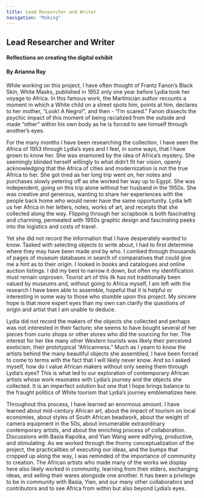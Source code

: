 ```yaml
---
title: Lead Researcher and Writer
navigation: "Making"
---
```


<h2>Lead Researcher and Writer</h2>
<h4>Reflections on creating the digital exhibit</h4>

<h4>By Arianna Ray </h4>

While working on this project, I have often thought of Frantz Fanon’s Black Skin, White Masks, published in 1952 only one year before Lydia took her voyage to Africa. In this famous work, the Martinician author recounts a moment in which a White child on a street spots him, points at him, declares to her mother, “Look! A Negro!”, and then - “I’m scared.” Fanon dissects the psychic impact of this moment of being racialized from the outside and made “other” within his own body as he is forced to see himself through another’s eyes. 

For the many months I have been researching the collection, I have seen the Africa of 1953 through Lydia’s eyes and I feel, in some ways, that I have grown to know her. She was enamored by the idea of Africa’s mystery. She seemingly blinded herself willingly to what didn’t fit her vision, openly acknowledging that the Africa of cities and modernization is not the true Africa to her. She got tired as her long trip went on, her notes and purchases slowly petering off as she worked her way up to Egypt. She was independent, going on this trip alone without her husband in the 1950s. She was creative and generous, wanting to share her experiences with the people back home who would never have the same opportunity. Lydia left us her Africa in her letters, notes, works of art, and receipts that she collected along the way. Flipping through her scrapbook is both fascinating and charming, permeated with 1950s graphic design and fascinating peeks into the logistics and costs of travel.

Yet she did not record the information that I have desperately wanted to know. Tasked with selecting objects to write about, I had to first determine where they may have been made and by who. I combed through thousands of pages of museum databases in search of comparatives that could give me a hint as to their origin. I looked in books and catalogues and online auction listings. I did my best to narrow it down, but often my identification must remain unproven. Tourist art of this ilk has not traditionally been valued by museums and, without going to Africa myself, I am left with the research I have been able to assemble, hopeful that it is helpful or interesting in some way to those who stumble upon this project. My sincere hope is that more expert eyes than my own can clarify the questions of origin and artist that I am unable to deduce.

Lydia did not record the makers of the objects she collected and perhaps was not interested in their facture; she seems to have bought several of her pieces from curio shops or other stores who did the sourcing for her. The interest for her like many other Western tourists was likely their perceived exoticism, their prototypical “Africanness.” Much as I yearn to know the artists behind the many beautiful objects she assembled, I have been forced to come to terms with the fact that I will likely never know. And so I asked myself, how do I value African makers without only seeing them through Lydia’s eyes? This is what led to our exploration of contemporary African artists whose work resonates with Lydia’s journey and the objects she collected. It is an imperfect solution but one that I hope brings balance to the fraught politics of White tourism that Lydia’s journey emblematizes here.

Throughout this process, I have learned an enormous amount. I have learned about mid-century African art, about the impact of tourism on local economies, about styles of South African beadwork, about the weight of camera equipment in the 50s, about innumerable extraordinary contemporary artists, and about the enriching process of collaboration. Discussions with Basia Kapolka, and Yian Wang were edifying, productive, and stimulating. As we worked through the thorny conceptualization of the project, the practicalities of executing our ideas, and the bumps that cropped up along the way, I was reminded of the importance of community to creation. The African artists who made many of the works we display here also likely worked in community, learning from their elders, exchanging ideas, and selling their wares alongside one another. It has been a privilege to be in community with Basia, Yian, and our many other collaborators and contributors and to see Africa from within but also beyond Lydia’s eyes.


